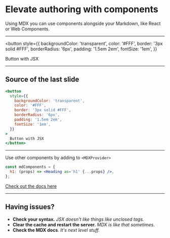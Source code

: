 <SlidePage>

# Elevate authoring with components

Using MDX you can use components alongside your Markdown, like React or Web Components.

---

<button
  style={{
    backgroundColor: 'transparent',
    color: '#FFF',
    border: '3px solid #FFF',
    borderRadius: '6px',
    padding: '1.5em 2em',
    fontSize: '1em',
  }}
>
  Button with JSX
</button>

---

## Source of the last slide

```jsx
<button
  style={{
    backgroundColor: 'transparent',
    color: '#FFF',
    border: '3px solid #FFF',
    borderRadius: '6px',
    padding: '1.5em 2em',
    fontSize: '1em',
  }}
>
  Button with JSX
</button>
```

---

Use other components by adding to `<MDXProvider>`

```jsx
const mdComponents = {
  h1: (props) => <Heading as='h1' {...props} />,
};
```

[Check out the docs here](https://mdxjs.com/getting-started#mdxprovider)

---

## Having issues?

- **Check your syntax.** _JSX doesn't like things like unclosed tags._
- **Clear the cache and restart the server.** _MDX is like that sometimes._
- **Check the MDX docs**. _It's next level stuff._

</SlidePage>

